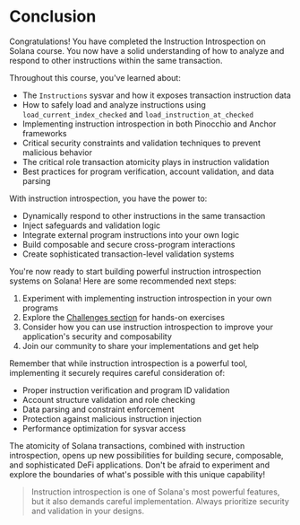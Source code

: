 
# Conclusion

Congratulations! You have completed the Instruction Introspection on Solana course. You now have a solid
understanding of how to analyze and respond to other instructions within the same transaction.

<ArticleSection name="What you've learned" id="what-you-learned" level="h2" />

Throughout this course, you've learned about:
- The `Instructions` sysvar and how it exposes transaction instruction data
- How to safely load and analyze instructions using `load_current_index_checked` and `load_instruction_at_checked`
- Implementing instruction introspection in both Pinocchio and Anchor frameworks
- Critical security constraints and validation techniques to prevent malicious behavior
- The critical role transaction atomicity plays in instruction validation
- Best practices for program verification, account validation, and data parsing

<ArticleSection name="Key Capabilities" id="key-capabilities" level="h2" />

With instruction introspection, you have the power to:
- Dynamically respond to other instructions in the same transaction
- Inject safeguards and validation logic
- Integrate external program instructions into your own logic
- Build composable and secure cross-program interactions
- Create sophisticated transaction-level validation systems

<ArticleSection name="Next Steps" id="next-steps" level="h2" />

You're now ready to start building powerful instruction introspection systems on Solana! Here are some recommended next steps:

1. Experiment with implementing instruction introspection in your own programs
2. Explore the [Challenges section](/zh-CN/challenges) for hands-on exercises
3. Consider how you can use instruction introspection to improve your application's security and composability
4. Join our community to share your implementations and get help

Remember that while instruction introspection is a powerful tool, implementing it securely requires careful consideration of:
- Proper instruction verification and program ID validation
- Account structure validation and role checking
- Data parsing and constraint enforcement
- Protection against malicious instruction injection
- Performance optimization for sysvar access

The atomicity of Solana transactions, combined with instruction introspection, opens up new possibilities for building secure, composable, and sophisticated DeFi applications. Don't be afraid to experiment and explore the boundaries of what's possible with this unique capability!

> Instruction introspection is one of Solana's most powerful features, but it also demands careful implementation. Always prioritize security and validation in your designs.

